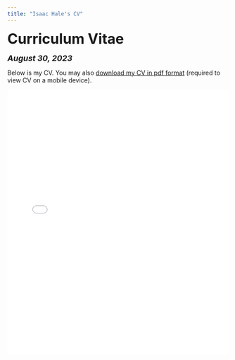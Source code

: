 ```yaml
---
title: "Isaac Hale's CV"
---
```


<head>

<!-- Global site tag (gtag.js) - Google Analytics -->
<script async src="https://www.googletagmanager.com/gtag/js?id=UA-140699540-1"></script>
<script>
  window.dataLayer = window.dataLayer || [];
  function gtag(){dataLayer.push(arguments);}
  gtag('js', new Date());

  gtag('config', 'UA-140699540-1');
</script>
</head>


<font size="+3"><b>Curriculum Vitae</b></font>

<font size="+1"><b><i>August 30, 2023</b></i></font>

<html>
Below is my CV. You may also <a href="files/Isaac Hale CV 8-30-23.pdf">download my CV in pdf format</a> (required to view CV on a mobile device).

<embed src="files/Isaac Hale CV 8-30-23.pdf" type="application/pdf" width="100%" height="600px" />
</body>
</html>